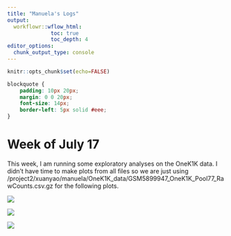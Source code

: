 ```yaml
---
title: "Manuela's Logs"
output:
  workflowr::wflow_html:
              toc: true
              toc_depth: 4
editor_options:
  chunk_output_type: console
---
```


```r
knitr::opts_chunk$set(echo=FALSE)
```

```css
blockquote {
    padding: 10px 20px;
    margin: 0 0 20px;
    font-size: 14px;
    border-left: 5px solid #eee;
}
```

# Week of July 17

This week, I am running some exploratory analyses on the OneK1K data. I didn't have time to make plots from all files so we are just using /project2/xuanyao/manuela/OneK1K_data/GSM5899947_OneK1K_Pool77_RawCounts.csv.gz for the following plots.

![]("plots/GSM5899947_pool_77_count_depth.png")

![]("plots/GSM5899947_pool_77_count_depth_zoom.png")

![]("plots/GSM5899947_pool_77_gene_count.png")








